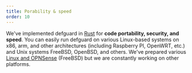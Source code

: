 ```yaml
---
title: Porability & speed
order: 10
---
```

We've implemented defguard in [Rust](https://www.rust-lang.org/) for **code portability, security, and speed**. 
You can easily run defguard on various Linux-based systems on x86, arm, and other architectures 
(including Raspberry PI, OpenWRT, etc.) and Unix systems FreeBSD, OpenBSD, and others. 
We've prepared various [Linux and OPNSense](https://defguard.gitbook.io/defguard/features/setting-up-your-instance) (FreeBSD) but we are constantly working on other platforms.
